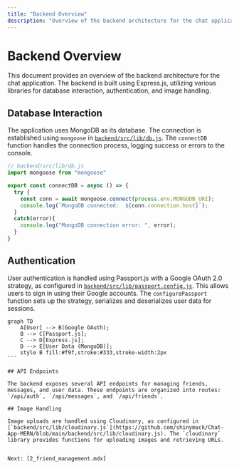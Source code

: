```yaml
---
title: "Backend Overview"
description: "Overview of the backend architecture for the chat application."
---
```

# Backend Overview

<TOC />

This document provides an overview of the backend architecture for the chat application.  The backend is built using Express.js, utilizing various libraries for database interaction, authentication, and image handling.

## Database Interaction

The application uses MongoDB as its database. The connection is established using `mongoose` in [`backend/src/lib/db.js`](https://github.com/shinymack/Chat-App-MERN/blob/main/backend/src/lib/db.js).  The `connectDB` function handles the connection process, logging success or errors to the console.

```javascript
// backend/src/lib/db.js
import mongoose from "mongoose"

export const connectDB = async () => {
  try {
    const conn = await mongoose.connect(process.env.MONGODB_URI);
    console.log(`MongoDB connected:  ${conn.connection.host}`);
  }
  catch(error){
    console.log("MongoDB connection error: ", error);
  }
}
```

## Authentication

User authentication is handled using Passport.js with a Google OAuth 2.0 strategy, as configured in [`backend/src/lib/passport.config.js`](https://github.com/shinymack/Chat-App-MERN/blob/main/backend/src/lib/passport.config.js). This allows users to sign in using their Google accounts.  The `configurePassport` function sets up the strategy, serializes and deserializes user data for sessions.

````mermaid
graph TD
    A[User] --> B(Google OAuth);
    B --> C[Passport.js];
    C --> D[Express.js];
    D --> E[User Data (MongoDB)];
    style B fill:#f9f,stroke:#333,stroke-width:2px
```

## API Endpoints

The backend exposes several API endpoints for managing friends, messages, and user data. These endpoints are organized into routes: `/api/auth`, `/api/messages`, and `/api/friends`.

## Image Handling

Image uploads are handled using Cloudinary, as configured in [`backend/src/lib/cloudinary.js`](https://github.com/shinymack/Chat-App-MERN/blob/main/backend/src/lib/cloudinary.js). The `cloudinary` library provides functions for uploading images and retrieving URLs.


Next: [2_friend_management.mdx]